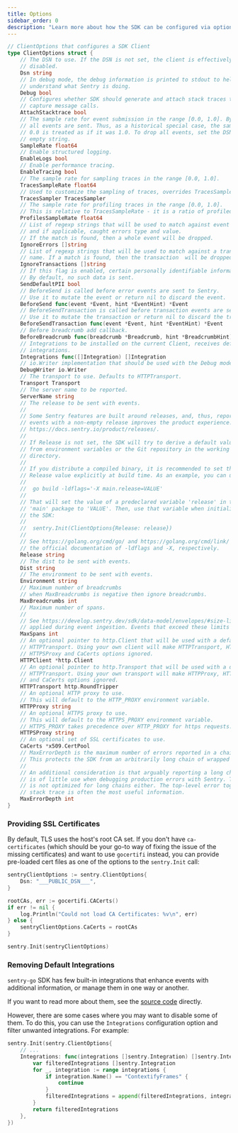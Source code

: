 ```yaml
---
title: Options
sidebar_order: 0
description: "Learn more about how the SDK can be configured via options. These are being passed to the init function and therefore set when the SDK is first initialized."
---
```


<PlatformContent includePath="configuration/config-intro" />

```go
// ClientOptions that configures a SDK Client
type ClientOptions struct {
	// The DSN to use. If the DSN is not set, the client is effectively
	// disabled.
	Dsn string
	// In debug mode, the debug information is printed to stdout to help you
	// understand what Sentry is doing.
	Debug bool
	// Configures whether SDK should generate and attach stack traces to pure
	// capture message calls.
	AttachStacktrace bool
	// The sample rate for event submission in the range [0.0, 1.0]. By default,
	// all events are sent. Thus, as a historical special case, the sample rate
	// 0.0 is treated as if it was 1.0. To drop all events, set the DSN to the
	// empty string.
	SampleRate float64
    // Enable structured logging.
    EnableLogs bool
	// Enable performance tracing.
	EnableTracing bool
	// The sample rate for sampling traces in the range [0.0, 1.0].
	TracesSampleRate float64
	// Used to customize the sampling of traces, overrides TracesSampleRate.
	TracesSampler TracesSampler
	// The sample rate for profiling traces in the range [0.0, 1.0].
	// This is relative to TracesSampleRate - it is a ratio of profiled traces out of all sampled traces.
	ProfilesSampleRate float64
	// List of regexp strings that will be used to match against event's message
	// and if applicable, caught errors type and value.
	// If the match is found, then a whole event will be dropped.
	IgnoreErrors []string
	// List of regexp strings that will be used to match against a transaction's
	// name. If a match is found, then the transaction  will be dropped.
	IgnoreTransactions []string
	// If this flag is enabled, certain personally identifiable information (PII) is added by active integrations.
	// By default, no such data is sent.
	SendDefaultPII bool
	// BeforeSend is called before error events are sent to Sentry.
	// Use it to mutate the event or return nil to discard the event.
	BeforeSend func(event *Event, hint *EventHint) *Event
	// BeforeSendTransaction is called before transaction events are sent to Sentry.
	// Use it to mutate the transaction or return nil to discard the transaction.
	BeforeSendTransaction func(event *Event, hint *EventHint) *Event
	// Before breadcrumb add callback.
	BeforeBreadcrumb func(breadcrumb *Breadcrumb, hint *BreadcrumbHint) *Breadcrumb
	// Integrations to be installed on the current Client, receives default
	// integrations.
	Integrations func([]Integration) []Integration
	// io.Writer implementation that should be used with the Debug mode.
	DebugWriter io.Writer
	// The transport to use. Defaults to HTTPTransport.
	Transport Transport
	// The server name to be reported.
	ServerName string
	// The release to be sent with events.
	//
	// Some Sentry features are built around releases, and, thus, reporting
	// events with a non-empty release improves the product experience. See
	// https://docs.sentry.io/product/releases/.
	//
	// If Release is not set, the SDK will try to derive a default value
	// from environment variables or the Git repository in the working
	// directory.
	//
	// If you distribute a compiled binary, it is recommended to set the
	// Release value explicitly at build time. As an example, you can use:
	//
	// 	go build -ldflags='-X main.release=VALUE'
	//
	// That will set the value of a predeclared variable 'release' in the
	// 'main' package to 'VALUE'. Then, use that variable when initializing
	// the SDK:
	//
	// 	sentry.Init(ClientOptions{Release: release})
	//
	// See https://golang.org/cmd/go/ and https://golang.org/cmd/link/ for
	// the official documentation of -ldflags and -X, respectively.
	Release string
	// The dist to be sent with events.
	Dist string
	// The environment to be sent with events.
	Environment string
	// Maximum number of breadcrumbs
	// when MaxBreadcrumbs is negative then ignore breadcrumbs.
	MaxBreadcrumbs int
	// Maximum number of spans.
	//
	// See https://develop.sentry.dev/sdk/data-model/envelopes/#size-limits for size limits
	// applied during event ingestion. Events that exceed these limits might get dropped.
	MaxSpans int
	// An optional pointer to http.Client that will be used with a default
	// HTTPTransport. Using your own client will make HTTPTransport, HTTPProxy,
	// HTTPSProxy and CaCerts options ignored.
	HTTPClient *http.Client
	// An optional pointer to http.Transport that will be used with a default
	// HTTPTransport. Using your own transport will make HTTPProxy, HTTPSProxy
	// and CaCerts options ignored.
	HTTPTransport http.RoundTripper
	// An optional HTTP proxy to use.
	// This will default to the HTTP_PROXY environment variable.
	HTTPProxy string
	// An optional HTTPS proxy to use.
	// This will default to the HTTPS_PROXY environment variable.
	// HTTPS_PROXY takes precedence over HTTP_PROXY for https requests.
	HTTPSProxy string
	// An optional set of SSL certificates to use.
	CaCerts *x509.CertPool
	// MaxErrorDepth is the maximum number of errors reported in a chain of errors.
	// This protects the SDK from an arbitrarily long chain of wrapped errors.
	//
	// An additional consideration is that arguably reporting a long chain of errors
	// is of little use when debugging production errors with Sentry. The Sentry UI
	// is not optimized for long chains either. The top-level error together with a
	// stack trace is often the most useful information.
	MaxErrorDepth int
}
```

### Providing SSL Certificates

By default, TLS uses the host's root CA set. If you don't have `ca-certificates` (which should be your go-to way of fixing the issue of the missing certificates) and want to use `gocertifi` instead, you can provide pre-loaded cert files as one of the options to the `sentry.Init` call:


```go
sentryClientOptions := sentry.ClientOptions{
	Dsn: "___PUBLIC_DSN___",
}

rootCAs, err := gocertifi.CACerts()
if err != nil {
	log.Println("Could not load CA Certificates: %v\n", err)
} else {
	sentryClientOptions.CaCerts = rootCAs
}

sentry.Init(sentryClientOptions)
```

### Removing Default Integrations

`sentry-go` SDK has few built-in integrations that enhance events with additional information, or manage them in one way or another.

If you want to read more about them, see the [source code](https://github.com/getsentry/sentry-go/blob/master/integrations.go) directly.

However, there are some cases where you may want to disable some of them. To do this, you can use the `Integrations` configuration option and filter unwanted integrations. For example:

```go
sentry.Init(sentry.ClientOptions{
	// ...
	Integrations: func(integrations []sentry.Integration) []sentry.Integration {
		var filteredIntegrations []sentry.Integration
		for _, integration := range integrations {
			if integration.Name() == "ContextifyFrames" {
				continue
			}
			filteredIntegrations = append(filteredIntegrations, integration)
		}
		return filteredIntegrations
	},
})
```
